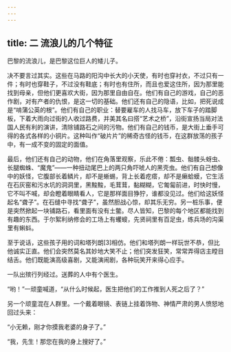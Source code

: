 ```yaml
---
---
---
```

title: 二 流浪儿的几个特征
---




巴黎的流浪儿，是巴黎这位巨人的矮儿子。

决不要言过其实。这些在马路的阳沟中长大的小天使，有时也穿衬衣，不过只有一件；有时也穿鞋子，不过没有鞋底；有时也有住所，而且也爱这住所，因为那里能找到母亲，但他们更喜欢大街，因为那里自由自在。他们有自己的游戏，自己的恶作剧，对有产者的仇恨，是这一切的基础。他们还有自己的隐语，比如，把死说成是“啃蒲公英的根”。他们有自己的职业：替要雇车的人找马车，放下车子的踏脚板，下着大雨向过街的人收过路费，并美其名曰搭“艺术之桥”，沿街宣扬当局对法国人民有利的演讲，清除铺路石之间的污物。他们有自己的钱币，是大街上垂手可得的各式各样的小铜片。这种叫作“破片片”的稀奇古怪的钱币，在这群放荡的孩子中，有一成不变的固定的面值。

最后，他们还有自己的动物，他们在角落里观察，乐此不倦：瓢虫、骷髅头蚜虫、长腿蜘蛛、“魔鬼”——一种扭动尾巴上的两只角吓唬人的黑壳虫。他们有自己想像中的妖怪，它腹部长着鳞片，却不是蜥蜴，背上长着疙瘩，却不是癞蛤蟆，它生活在石灰窑和污水坑的洞洞里，黑黢黢，毛茸茸，黏糊糊，它匍匐前进，时快时慢，它不叫不喊，却会瞪着眼睛看人，它是那样面目狰狞，谁都没见过。他们给这妖怪起名“聋子”。在石缝中寻找“聋子”，虽然胆战心惊，却其乐无穷。另一桩乐事，便是突然掀起一块铺路石，看里面有没有土鳖。尽人皆知，巴黎的每个地区都能找到有趣的东西。于尔絮利纳修会的工场上有蠼螋，先贤祠里有百足虫，练兵场的沟渠里有蝌蚪。

至于说话，这些孩子用的词和塔列朗[3]相仿。他们和塔列朗一样玩世不恭，但比他诚实正直。他们会突然莫名其妙地大笑不止；他们突发狂笑，常常弄得店主瞠目结舌。他们既能演高级喜剧，又能演闹剧，各种玩笑开来得心应手。

一队出殡行列经过。送葬的人中有个医生。

“哟！”一顽童喊道，“从什么时候起，医生把他们的工作推到人死之后了？”

另一个顽童混在人群里。一个戴着眼镜、表链上挂着饰物、神情严肃的男人愤怒地回过头来：

“小无赖，刚才你摸我老婆的身子了。”

“我，先生！那您在我的身上搜好了。”